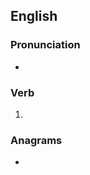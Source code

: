 ==English==

===Pronunciation===
* {{rhymes|aɪpɪŋ|lang=en}}

===Verb===
{{head|en|verb form}}

# {{present participle of|swipe|lang=en|nocat=1}}

===Anagrams===
* {{anagrams|en|a=giinpsw|wipings|wisping}}